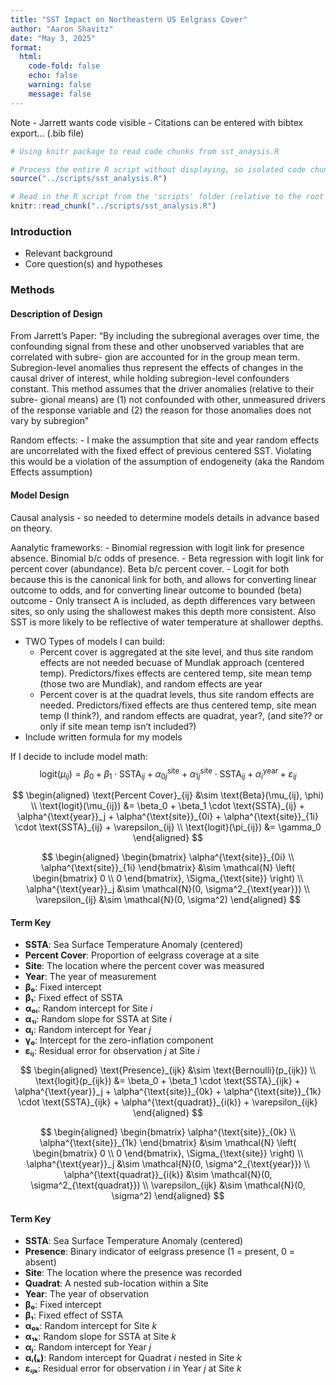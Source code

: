 ```yaml
---
title: "SST Impact on Northeastern US Eelgrass Cover"
author: "Aaron Shavitz"
date: "May 3, 2025"
format:
  html:
    code-fold: false
    echo: false
    warning: false
    message: false
---
```


Note - Jarrett wants code visible
     - Citations can be entered with bibtex export... (.bib file)

```r
# Using knitr package to read code chunks from sst_anaysis.R

# Process the entire R script without displaying, so isolated code chunks can be run later
source("../scripts/sst_analysis.R")

# Read in the R script from the 'scripts' folder (relative to the root project directory)
knitr::read_chunk("../scripts/sst_analysis.R")
```

### Introduction  
- Relevant background  
- Core question(s) and hypotheses  


### Methods  



#### Description of Design  

From Jarrett's Paper: "By including the subregional
averages over time, the confounding signal from these and
other unobserved variables that are correlated with subre-
gion are accounted for in the group mean term.
Subregion-level anomalies thus represent the effects of
changes in the causal driver of interest, while holding
subregion-level confounders constant. This method
assumes that the driver anomalies (relative to their subre-
gional means) are (1) not confounded with other,
unmeasured drivers of the response variable and (2) the
reason for those anomalies does not vary by subregion"

Random effects: 
- I make the assumption that site and year random effects are uncorrelated with the fixed effect of
previous centered SST. Violating this would be a violation of the assumption of endogeneity (aka the Random Effects assumption)

#### Model Design  
Causal analysis - so needed to determine models details in advance based on theory.

Aanalytic frameworks: 
  - Binomial regression with logit link for presence absence. Binomial b/c odds of presence.
  - Beta regression with logit link for percent cover (abundance). Beta b/c percent cover.
  - Logit for both because this is the canonical link for both, and allows for converting linear
    outcome to odds, and for converting linear outcome to bounded (beta) outcome
  - Only transect A is included, as depth differences vary between sites, so only using the shallowest
    makes this depth more consistent. Also SST is more likely to be reflective of water temperature
    at shallower depths.
    
  - TWO Types of models I can build: 
    - Percent cover is aggregated at the site level, and thus site random effects are not needed
      becuase of Mundlak approach (centered temp). Predictors/fixes effects are centered temp, 
      site mean temp (those two are Mundlak), and random effects are year
    - Percent cover is at the quadrat levels, thus site random effects are needed. Predictors/fixed
      effects are thus centered temp, site mean temp (I think?), and random effects are quadrat, 
      year?, (and site?? or only if site mean temp isn't included?)

- Include written formula for my models




If I decide to include model math:
$$
\text{logit}(\mu_{ij}) = \beta_0 + \beta_1 \cdot \text{SSTA}_{ij} + \alpha^{\text{site}}_{0j} + \alpha^{\text{site}}_{1j} \cdot \text{SSTA}_{ij} + \alpha^{\text{year}}_i + \varepsilon_{ij}
$$

$$
\begin{aligned}
\text{Percent Cover}_{ij} &\sim \text{Beta}(\mu_{ij}, \phi) \\
\text{logit}(\mu_{ij}) &= \beta_0 + \beta_1 \cdot \text{SSTA}_{ij} + \alpha^{\text{year}}_j + \alpha^{\text{site}}_{0i} + \alpha^{\text{site}}_{1i} \cdot \text{SSTA}_{ij} + \varepsilon_{ij} \\
\text{logit}(\pi_{ij}) &= \gamma_0
\end{aligned}
$$

$$
\begin{aligned}
\begin{bmatrix}
\alpha^{\text{site}}_{0i} \\
\alpha^{\text{site}}_{1i}
\end{bmatrix} &\sim \mathcal{N}
\left(
\begin{bmatrix}
0 \\
0
\end{bmatrix},
\Sigma_{\text{site}}
\right)
\\
\alpha^{\text{year}}_j &\sim \mathcal{N}(0, \sigma^2_{\text{year}}) \\
\varepsilon_{ij} &\sim \mathcal{N}(0, \sigma^2)
\end{aligned}
$$


#### Term Key

- **SSTA**: Sea Surface Temperature Anomaly (centered)
- **Percent Cover**: Proportion of eelgrass coverage at a site
- **Site**: The location where the percent cover was measured
- **Year**: The year of measurement
- **β₀**: Fixed intercept
- **β₁**: Fixed effect of SSTA
- **α₀ᵢ**: Random intercept for Site *i*
- **α₁ᵢ**: Random slope for SSTA at Site *i*
- **αⱼ**: Random intercept for Year *j*
- **γ₀**: Intercept for the zero-inflation component
- **εᵢⱼ**: Residual error for observation *j* at Site *i*



$$
\begin{aligned}
\text{Presence}_{ijk} &\sim \text{Bernoulli}(p_{ijk}) \\
\text{logit}(p_{ijk}) &= \beta_0 + \beta_1 \cdot \text{SSTA}_{ijk} + \alpha^{\text{year}}_j + \alpha^{\text{site}}_{0k} + \alpha^{\text{site}}_{1k} \cdot \text{SSTA}_{ijk} + \alpha^{\text{quadrat}}_{i(k)} + \varepsilon_{ijk}
\end{aligned}
$$

$$
\begin{aligned}
\begin{bmatrix}
\alpha^{\text{site}}_{0k} \\
\alpha^{\text{site}}_{1k}
\end{bmatrix} &\sim \mathcal{N}
\left(
\begin{bmatrix}
0 \\
0
\end{bmatrix},
\Sigma_{\text{site}}
\right)
\\
\alpha^{\text{year}}_j &\sim \mathcal{N}(0, \sigma^2_{\text{year}}) \\
\alpha^{\text{quadrat}}_{i(k)} &\sim \mathcal{N}(0, \sigma^2_{\text{quadrat}}) \\
\varepsilon_{ijk} &\sim \mathcal{N}(0, \sigma^2)
\end{aligned}
$$


#### Term Key

- **SSTA**: Sea Surface Temperature Anomaly (centered)
- **Presence**: Binary indicator of eelgrass presence (1 = present, 0 = absent)
- **Site**: The location where the presence was recorded
- **Quadrat**: A nested sub-location within a Site
- **Year**: The year of observation
- **β₀**: Fixed intercept
- **β₁**: Fixed effect of SSTA
- **α₀ₖ**: Random intercept for Site *k*
- **α₁ₖ**: Random slope for SSTA at Site *k*
- **αⱼ**: Random intercept for Year *j*
- **αᵢ(ₖ)**: Random intercept for Quadrat *i* nested in Site *k*
- **εᵢⱼₖ**: Residual error for observation *i* in Year *j* at Site *k*
